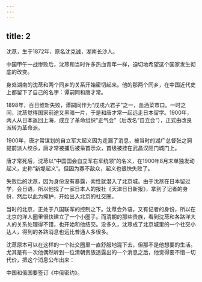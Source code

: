 ```yaml
---
---
---
```

title: 2
---



沈荩，生于1872年，原名沈克诚，湖南长沙人。

中国甲午一战惨败后，沈荩和当时许多热血青年一样，迫切地希望这个国家发生彻底的改变。

身处湖南的沈荩和两个同乡的关系开始密切起来。他的那两个同乡，在中国近代史上都留下了自己的名字：谭嗣同和唐才常。

1898年，百日维新失败，谭嗣同作为“戊戌六君子”之一，血洒菜市口。一时之间，沈荩觉得国家前途又黑暗一片，于是和唐才常一起远走日本留学。1900年，两人从日本返回上海，成立了革命组织“正气会”（后改名“自立会”），正式由改良派转为革命派。

1900年，唐才常谋划的自立军大起义因为走漏了消息，被当时的湖广总督张之洞提前派人绞杀，唐才常被捕后被枭首示众，首级被挂在武昌汉阳门城门上。

唐才常死后，沈荩以“中国国会自立军右军统领”的名义，在1900年8月末单独发动起义，史称“新堤起义”。但因为寡不敌众，起义也很快失败了。

失败后的沈荩，因为身份没有暴露，索性就潜入了北京城。由于沈荩在日本留过学，会日语，所以他找了一家日本人的报社《天津日日新报》，拿到了记者的身份，然后以此为掩护，开始出入北京的社交圈。

当时的北京，正处于八国联军的控制之下。沈荩会外语，又有记者的身份，所以在北京的洋人圈里很快建立了一个小圈子。而清朝的那些贵族，看到沈荩和各路洋大人的关系处理得不错，也开始和他结交。没多久，沈荩成了北京城里的一个社交小达人，得到的各路消息也远比普通人多很多。

沈荩原本可以在这样的一个社交圈里一直舒服地混下去，但那不是他想要的生活。尤其是有一次他偶然听到一位清朝贵族透露出的一个消息之后，他觉得要不惜一切代价，把这个消息公布出来：

中国和俄国要签订《中俄密约》。